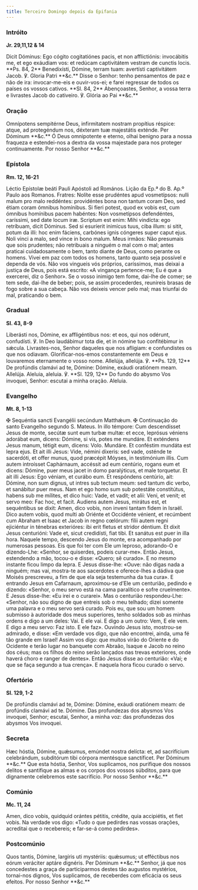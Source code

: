 ```yaml
---
title: Terceiro Domingo depois da Epifania
---
```


### Intróito

**Jr. 29,11,12 & 14**

<div class="side-by-side not-content">
  <span>
    Dicit Dóminus: Ego cógito cogitatiónes pacis, et non afflictiónis:
    invocábitis me, et ego exáudiam vos: et redúcam captivitátem vestram de
    cunctis locis. **Ps. 84, 2** Benedixísti, Dómine, terram tuam: avertísti
    captivitátem Jacob. ℣. Gloria Patri **&c.**
  </span>
  <span>
    Disse o Senhor: tenho pensamentos de paz e não de ira: invocar-me-eis e
    ouvir-vos-ei; e farei regressar de todos os países os vossos cativos. **Sl.
    84, 2** Abençoastes, Senhor, a vossa terra e livrastes Jacob do cativeiro.
    ℣. Glória ao Pai **&c.**
  </span>
</div>

### Oração

<div class="side-by-side not-content">
  <span>
    Omnípotens sempitérne Deus, infirmitatem nostram propítius réspice: atque,
    ad protegéndum nos, déxteram tuæ majestátis exténde. Per Dóminum **&c.**
  </span>
  <span>
    Ó Deus omnipotente e eterno, olhai benigno para a nossa fraqueza e
    estendei-nos a dextra da vossa majestade para nos proteger continuamente.
    Por nosso Senhor **&c.**
  </span>
</div>

### Epístola

**Rm. 12, 16-21**

<div class="side-by-side not-content">
  <span>
    Léctio Epístolæ beáti Pauli Apóstoli ad Romános.
  </span>
  <span>Lição da Ep.ª do B. Ap.º Paulo aos Romanos.</span>
  <span>
    Fratres: Nolíte esse prudéntes apud vosmetípsos: nulli malum pro malo
    reddéntes: providéntes bona non tantum coram Deo, sed étiam coram ómnibus
    homínibus. Si fíeri potest, quod ex vobis est, cum ómnibus homínibus pacem
    habéntes: Non vosmetípsos defendéntes, caríssimi, sed date locum iræ.
    Scriptum est enim: Mihi vindícta: ego retríbuam, dicit Dóminus. Sed si
    esuríerit inimícus tuus, ciba illum: si sitit, potum da illi: hoc enim
    fáciens, carbónes ignis cóngeres super caput ejus. Noli vinci a malo, sed
    vince in bono malum.
  </span>
  <span>
    Meus irmãos: Não presumais que sois prudentes; não retribuais a ninguém o
    mal com o mal; antes praticai cuidadosamente o bem, tanto diante de Deus,
    como perante os homens. Vivei em paz com todos os homens, tanto quanto seja
    possível e dependa de vós. Não vos vingueis vós próprios, caríssimos, mas
    deixai a justiça de Deus, pois está escrito: «A vingança pertence-me; Eu é
    que a exercerei, diz o Senhor». Se o vosso inimigo tem fome, dai-lhe de
    comer; se tem sede, dai-lhe de beber; pois, se assim procederdes, reunireis
    brasas de fogo sobre a sua cabeça. Não vos deixeis vencer pelo mal; mas
    triunfai do mal, praticando o bem.
  </span>
</div>

### Gradual

**Sl. 43, 8-9**

<div class="side-by-side not-content">
  <span>
    Liberásti nos, Dómine, ex affligéntibus nos: et eos, qui nos odérunt,
    confudísti. ℣. In Deo laudábimur tota die, et in nómine tuo confitébimur in
    sǽcula.
  </span>
  <span>
    Livrastes-nos, Senhor daqueles que nos afligiam: e confundistes os que nos
    odiavam. Glorificar-nos-emos constantemente em Deus e louvaremos eternamente
    o vosso nome.
  </span>
  <span>
    Allelúja, allelúja. ℣. **Ps. 129, 12** De profúndis clamávi ad te, Dómine:
    Dómine, exáudi oratiónem meam. Allelúja.
  </span>
  <span>
    Aleluia, aleluia. ℣. **Sl. 129, 12** Do fundo do abysmo Vos invoquei,
    Senhor: escutai a minha oração. Aleluia.
  </span>
</div>

### Evangelho

**Mt. 8, 1-13**

<div class="side-by-side not-content">
  <span>
    <span class="text-red-500">✠</span> Sequéntia sancti Evangélii secúndum
    Matthǽum.
  </span>
  <span>
    <span class="text-red-500">✠</span> Continuação do santo Evangelho segundo
    S. Mateus.
  </span>
  <span>
    In illo témpore: Cum descendísset Jesus de monte, secútæ sunt eum turbæ
    multæ: et ecce, leprósus véniens adorábat eum, dicens: Dómine, si vis, potes
    me mundáre. Et exténdens Jesus manum, tétigit eum, dicens: Volo. Mundáre. Et
    conféstim mundáta est lepra ejus. Et ait illi Jesus: Vide, némini díxeris:
    sed vade, osténde te sacerdóti, et offer munus, quod præcépit Móyses, in
    testimónium illis. Cum autem introísset Caphárnaum, accéssit ad eum
    centúrio, rogans eum et dicens: Dómine, puer meus jacet in domo paralýticus,
    et male torquetur. Et ait illi Jesus: Ego véniam, et curábo eum. Et
    respóndens centúrio, ait: Dómine, non sum dignus, ut intres sub tectum meum:
    sed tantum dic verbo, et sanábitur puer meus. Nam et ego homo sum sub
    potestáte constitútus, habens sub me mílites, et dico huic: Vade, et vadit;
    et alii: Veni, et venit; et servo meo: Fac hoc, et facit. Audiens autem
    Jesus, mirátus est, et sequéntibus se dixit: Amen, dico vobis, non inveni
    tantam fidem in Israël. Dico autem vobis, quod multi ab Oriénte et Occidénte
    vénient, et recúmbent cum Abraham et Isaac et Jacob in regno cœlórum: fílii
    autem regni ejiciéntur in ténebras exterióres: ibi erit fletus et stridor
    déntium. Et dixit Jesus centurióni: Vade et, sicut credidísti, fiat tibi. Et
    sanátus est puer in illa hora.
  </span>
  <span>
    Naquele tempo, descendo Jesus do monte, era acompanhado por numerosas
    pessoas. Eis que foi ter com Ele um leproso, adorando-O e dizendo-Lhe:
    «Senhor, se quiserdes, podeis curar-me». Então Jesus, estendendo a mão,
    tocou-o e disse: «Quero; sê curado». E no mesmo instante ficou limpo da
    lepra. E Jesus disse-lhe: «Ouve: não digas nada a ninguém; mas vai,
    mostra-te aos sacerdotes e oferece-lhes a dádiva que Moisés prescreveu, a
    fim de que ela seja testemunha da tua cura». E entrando Jesus em Cafarnaum,
    aproximou-se d’Ele um centurião, pedindo e dizendo: «Senhor, o meu servo
    está na cama paralítico e sofre cruelmente». E Jesus disse-lhe: «Eu irei e o
    curarei». Mas o centurião respondeu-Lhe: «Senhor, não sou digno de que
    entreis sob o meu telhado; dizei somente uma palavra e o meu servo será
    curado. Pois eu, que sou um homem submisso à autoridade dos meus superiores,
    tenho soldados sob as minhas ordens e digo a um deles: Vai. E ele vai. E
    digo a um outro: Vem, E ele vem. E digo a meu servo: Faz isto. E ele faz».
    Ouvindo Jesus isto, mostrou-se admirado, e disse: «Em verdade vos digo, que
    não encontrei, ainda, uma fé tão grande em Israel! Assim vos digo: que
    muitos virão do Oriente e do Ocidente e terão lugar no banquete com Abraão,
    Isaque e Jacob no reino dos céus; mas os filhos do reino serão lançados nas
    trevas exteriores, onde haverá choro e ranger de dentes». Então Jesus disse
    ao centurião: «Vai; e que se faça segundo a tua crença». E naquela hora
    ficou curado o servo.
  </span>
</div>

### Ofertório

**Sl. 129, 1-2**

<div class="side-by-side not-content">
  <span>
    De profúndis clamávi ad te, Dómine: Dómine, exáudi oratiónem meam: de
    profúndis clamávi ad te. Dómine.
  </span>
  <span>
    Das profundezas dos abysmos Vos invoquei, Senhor; escutai, Senhor, a minha
    voz: das profundezas dos abysmos Vos invoquei.
  </span>
</div>

### Secreta

<div class="side-by-side not-content">
  <span>
    Hæc hóstia, Dómine, quǽsumus, emúndet nostra delícta: et, ad sacrifícium
    celebrándum, subditórum tibi córpora mentésque sanctíficet. Per Dóminum
    **&c.**
  </span>
  <span>
    Que esta hóstia, Senhor, Vos suplicamos, nos purifique dos nossos delitos e
    santifique as almas e os corpos dos vossos súbditos, para que dignamente
    celebremos este sacrifício. Por nosso Senhor **&c.**
  </span>
</div>

### Comúnio

**Mc. 11, 24**

<div class="side-by-side not-content">
  <span>
    Amen, dico vobis, quidquid orántes pétitis, crédite, quia accipiétis, et
    fiet vobis.
  </span>
  <span>
    Na verdade vos digo: «Tudo o que pedirdes nas vossas orações, acreditai que
    o recebereis; e far-se-á como pedirdes».
  </span>
</div>

### Postcomúnio

<div class="side-by-side not-content">
  <span>
    Quos tantis, Dómine, largíris uti mystériis: quǽsumus; ut efféctibus nos
    eórum veráciter aptáre dignéris. Per Dóminum **&c.**
  </span>
  <span>
    Senhor, já que nos concedestes a graça de participarmos destes tão augustos
    mystérios, tornai-nos dignos, Vos suplicamos, de receberdes com eficácia os
    seus efeitos. Por nosso Senhor **&c.**
  </span>
</div>
